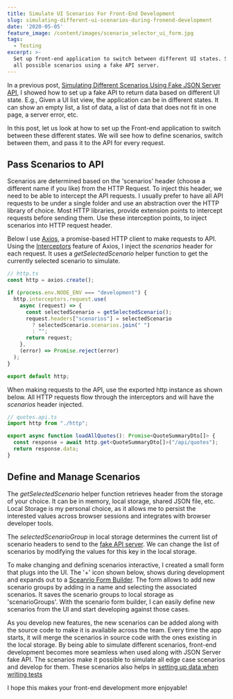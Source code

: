 ```yaml
---
title: Simulate UI Scenarios For Front-End Development
slug: simulating-different-ui-scenarios-during-fronend-development
date: '2020-05-05'
feature_image: /content/images/scenario_selector_ui_form.jpg
tags:
  - Testing
excerpt: >-
  Set up front-end application to switch between different UI states. Simulate
  all possible scenarios using a fake API server.
---
```

In a previous post, [Simulating Different Scenarios Using Fake JSON Server API](/blog/simulating-different-api-scenarios-using-json-server/), I showed how to set up a fake API to return data based on different UI state. E.g., Given a UI list view, the application can be in different states. It can show an empty list, a list of data, a list of data that does not fit in one page, a server error, etc.

In this post, let us look at how to set up the Front-end application to switch between these different states. We will see how to define scenarios, switch between them, and pass it to the API for every request.

## Pass Scenarios to API

Scenarios are determined based on the 'scenarios' header (choose a different name if you like) from the HTTP Request. To inject this header, we need to be able to intercept the API requests. I usually prefer to have all API requests to be under a single folder and use an abstraction over the HTTP library of choice. Most HTTP libraries, provide extension points to intercept requests before sending them. Use these interception points, to inject scenarios into HTTP request header.

Below I use [Axios](https://github.com/axios/axios), a promise-based HTTP client to make requests to API. Using the [Interceptors](https://github.com/axios/axios#interceptors) feature of Axios, I inject the _scenarios_ header for each request. It uses a _getSelectedScenario_ helper function to get the currently selected scenario to simulate.

```typescript
// http.ts
const http = axios.create();

if (process.env.NODE_ENV === "development") {
  http.interceptors.request.use(
    async (request) => {
      const selectedScenario = getSelectedScenario();
      request.headers["scenarios"] = selectedScenario
        ? selectedScenario.scenarios.join(" ")
        : "";
      return request;
    },
    (error) => Promise.reject(error)
  );
}

export default http;

```

When making requests to the API, use the exported http instance as shown below. All HTTP requests flow through the interceptors and will have the _scenarios_ header injected.

```typescript
// quotes.api.ts
import http from "./http";

export async function loadAllQuotes(): Promise<QuoteSummaryDto[]> {
  const response = await http.get<QuoteSummaryDto[]>("/api/quotes");
  return response.data;
}

```

## Define and Manage Scenarios

The _getSelectedScenario_ helper function retrieves header from the storage of your choice. It can be in memory, local storage, shared JSON file, etc. Local Storage is my personal choice, as it allows me to persist the interested values across browser sessions and integrates with browser developer tools.

The _selectedScenarioGroup_ in local storage determines the current list of scenario headers to send to the [fake API server](#TDK). We can change the list of scenarios by modifying the values for this key in the local storage.

<ImageCard src="/content/images/scenario_selector_local_storage.jpg" alt="" />

To make changing and defining scenarios interactive, I created a small form that plugs into the UI. The '+' icon shown below, shows during development and expands out to a [Sceanrio Form Builder](https://github.com/rahulpnath/quotes/tree/master/ui/src/views/components/ScenarioSelector). The form allows to add new scenario groups by adding in a name and selecting the associated scenarios. It saves the scenario groups to local storage as 'scenarioGroups'. With the scenario form builder, I can easily define new scenarios from the UI and start developing against those cases.

<ImageCard src="/content/images/scenario_selector_ui_form.jpg" alt="" />

As you develop new features, the new scenarios can be added along with the source code to make it is available across the team. Every time the app starts, it will merge the scenarios in source code with the ones existing in the local storage. By being able to simulate different scenarios, front-end development becomes more seamless when used along with JSON Server fake API. The scenarios make it possible to simulate all edge case scenarios and develop for them. These scenarios also helps in [setting up data when writing tests](/blog/getting-started-with-cypress/)

I hope this makes your front-end development more enjoyable!
